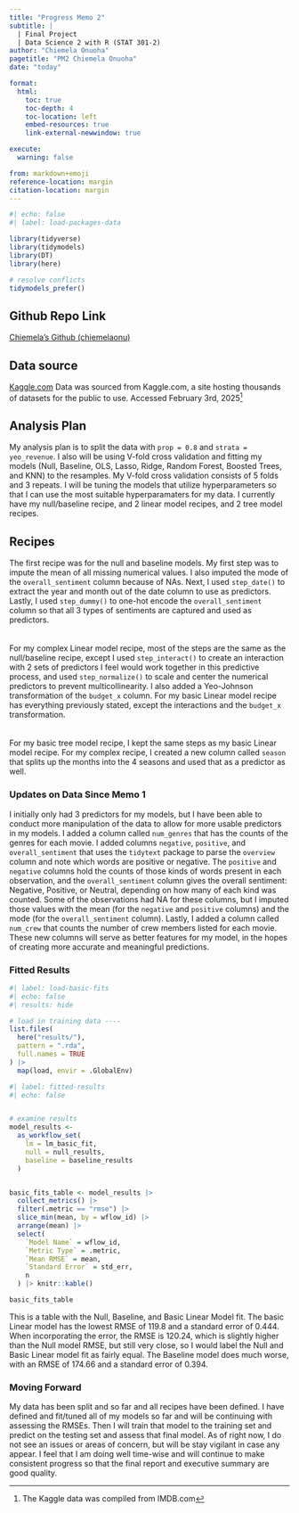 ```yaml
---
title: "Progress Memo 2"
subtitle: |
  | Final Project 
  | Data Science 2 with R (STAT 301-2)
author: "Chiemela Onuoha"
pagetitle: "PM2 Chiemela Onuoha"
date: "today"

format:
  html:
    toc: true
    toc-depth: 4
    toc-location: left
    embed-resources: true
    link-external-newwindow: true

execute:
  warning: false

from: markdown+emoji
reference-location: margin
citation-location: margin
---
```



```r
#| echo: false
#| label: load-packages-data

library(tidyverse)
library(tidymodels)
library(DT)
library(here)

# resolve conflicts
tidymodels_prefer()

```

::: {.callout-tip icon=false}

## Github Repo Link

[Chiemela's Github (chiemelaonu)](https://github.com/stat301-2-2025-winter/final-project-2-chiemelaonu.git)

:::

## Data source

[Kaggle.com](https://www.kaggle.com/datasets/ashpalsingh1525/imdb-movies-dataset/data)
Data was sourced from Kaggle.com, a site hosting thousands of datasets for the public to use. Accessed February 3rd, 2025^[The Kaggle data was compiled from IMDB.com]

## Analysis Plan
My analysis plan is to split the data with `prop = 0.8` and `strata = yeo_revenue`. I also will be using V-fold cross validation and fitting my models (Null, Baseline, OLS, Lasso, Ridge, Random Forest, Boosted Trees, and KNN) to the resamples. My V-fold cross validation consists of 5 folds and 3 repeats. I will be tuning the models that utilize hyperparameters so that I can use the most suitable hyperparamaters for my data. I currently have my null/baseline recipe, and 2 linear model recipes, and 2 tree model recipes. 

## Recipes
The first recipe was for the null and baseline models. My first step was to impute the mean of all missing numerical values. I also imputed the mode of the `overall_sentiment` column because of NAs. Next, I used `step_date()` to extract the year and month out of the date column to use as predictors. Lastly, I used `step_dummy()` to one-hot encode the `overall_sentiment` column so that all 3 types of sentiments are captured and used as predictors.  
<br>  
For my complex Linear model recipe, most of the steps are the same as the null/baseline recipe, except I used `step_interact()` to create an interaction with 2 sets of predictors I feel would work together in this predictive process, and used `step_normalize()` to scale and center the numerical predictors to prevent multicollinearity. I also added a Yeo-Johnson transformation of the `budget_x` column. For my basic Linear model recipe has everything previously stated, except the interactions and the `budget_x` transformation.  
<br>  
For my basic tree model recipe, I kept the same steps as my basic Linear model recipe. For my complex recipe, I created a new column called `season` that splits up the months into the 4 seasons and used that as a predictor as well.

### Updates on Data Since Memo 1
I initially only had 3 predictors for my models, but I have been able to conduct more manipulation of the data to allow for more usable predictors in my models. I added a column called `num_genres` that has the counts of the genres for each movie. I added columns `negative`, `positive`, and `overall_sentiment` that uses the `tidytext` package to parse the `overview` column and note which words are positive or negative. The `positive` and `negative` columns hold the counts of those kinds of words present in each observation, and the `overall_sentiment` column gives the overall sentiment: Negative, Positive, or Neutral, depending on how many of each kind was counted. Some of the observations had NA for these columns, but I imputed those values with the mean (for the `negative` and `positive` columns) and the mode (for the `overall_sentiment` column). Lastly, I added a column called `num_crew` that counts the number of crew members listed for each movie. These new columns will serve as better features for my model, in the hopes of creating more accurate and meaningful predictions.

### Fitted Results
```r
#| label: load-basic-fits
#| echo: false
#| results: hide

# load in training data ----
list.files(
  here("results/"),
  pattern = ".rda",
  full.names = TRUE
) |>
  map(load, envir = .GlobalEnv)
```


```r
#| label: fitted-results
#| echo: false


# examine results
model_results <-
  as_workflow_set(
    lm = lm_basic_fit,
    null = null_results,
    baseline = baseline_results
  ) 


basic_fits_table <- model_results |>
  collect_metrics() |>
  filter(.metric == "rmse") |>
  slice_min(mean, by = wflow_id) |>
  arrange(mean) |>
  select(
    `Model Name` = wflow_id,          
    `Metric Type` = .metric,          
    `Mean RMSE` = mean,               
    `Standard Error` = std_err,
    n              
  ) |> knitr::kable()

basic_fits_table
```
This is a table with the Null, Baseline, and Basic Linear Model fit. The basic Linear model has the lowest RMSE of 119.8 and a standard error of 0.444. When incorporating the error, the RMSE is 120.24, which is slightly higher than the Null model RMSE, but still very close, so I would label the Null and Basic Linear model fit as fairly equal. The Baseline model does much worse, with an RMSE of 174.66 and a standard error of 0.394. 

### Moving Forward
My data has been split and so far and all recipes have been defined. I have defined and fit/tuned all of my models so far and will be continuing with assessing the RMSEs. Then I will train that model to the training set and predict on the testing set and assess that final model. As of right now, I do not see an issues or areas of concern, but will be stay vigilant in case any appear. I feel that I am doing well time-wise and will continue to make consistent progress so that the final report and executive summary are good quality.


